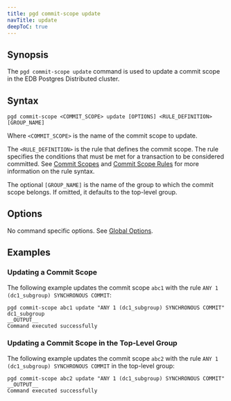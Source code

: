 ```yaml
---
title: pgd commit-scope update
navTitle: update
deepToC: true
---
```


## Synopsis

The `pgd commit-scope update` command is used to update a commit scope in the EDB Postgres Distributed cluster.

## Syntax

```plaintext
pgd commit-scope <COMMIT_SCOPE> update [OPTIONS] <RULE_DEFINITION>[GROUP_NAME]
```

Where `<COMMIT_SCOPE>` is the name of the commit scope to update.

The `<RULE_DEFINITION>` is the rule that defines the commit scope. The rule specifies the conditions that must be met for a transaction to be considered committed. See [Commit Scopes](/pgd/5.7/commit-scopes) and [Commit Scope Rules](/pgd/5.7/commit-scopes/commit-scope-rules/) for more information on the rule syntax.

The optional `[GROUP_NAME]` is the name of the group to which the commit scope belongs. If omitted, it defaults to the top-level group.

## Options

No command specific options. See [Global Options](/pgd/5.7/cli/command_ref/#global-options).

## Examples

### Updating a Commit Scope

The following example updates the commit scope `abc1` with the rule `ANY 1 (dc1_subgroup) SYNCHRONOUS COMMIT`:

```shell
pgd commit-scope abc1 update "ANY 1 (dc1_subgroup) SYNCHRONOUS COMMIT" dc1_subgroup
__OUTPUT__
Command executed successfully
```

### Updating a Commit Scope in the Top-Level Group

The following example updates the commit scope `abc2` with the rule `ANY 1 (dc1_subgroup) SYNCHRONOUS COMMIT` in the top-level group:

```shell
pgd commit-scope abc2 update "ANY 1 (dc1_subgroup) SYNCHRONOUS COMMIT"
__OUTPUT__
Command executed successfully
```
